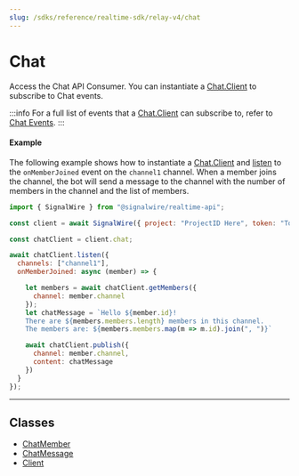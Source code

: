 ```yaml
---
slug: /sdks/reference/realtime-sdk/relay-v4/chat
---
```


# Chat

Access the Chat API Consumer. You can instantiate a [Chat.Client](./chat-client.mdx) to subscribe to Chat events. 

:::info
For a full list of events that a [Chat.Client](./chat-client.mdx) can subscribe to, refer to [Chat Events](./chat-client.mdx#events).
:::

#### Example

The following example shows how to instantiate a [Chat.Client](./chat-client.mdx)
and [listen](./chat-client.mdx#listen) to the `onMemberJoined` event on the `channel1` channel.
When a member joins the channel,
the bot will send a message to the channel with the number of members in the channel and the list of members.

```javascript
import { SignalWire } from "@signalwire/realtime-api";

const client = await SignalWire({ project: "ProjectID Here", token: "Token Here" })

const chatClient = client.chat;

await chatClient.listen({
  channels: ["channel1"],
  onMemberJoined: async (member) => {

    let members = await chatClient.getMembers({
      channel: member.channel
    });
    let chatMessage = `Hello ${member.id}!
    There are ${members.members.length} members in this channel.
    The members are: ${members.members.map(m => m.id).join(", ")}`

    await chatClient.publish({
      channel: member.channel,
      content: chatMessage
    })
  }
});
```

---

## **Classes**

- [ChatMember](./chat-chatmember.mdx)
- [ChatMessage](./chat-chatmessage.mdx)
- [Client](./chat-client.mdx)
